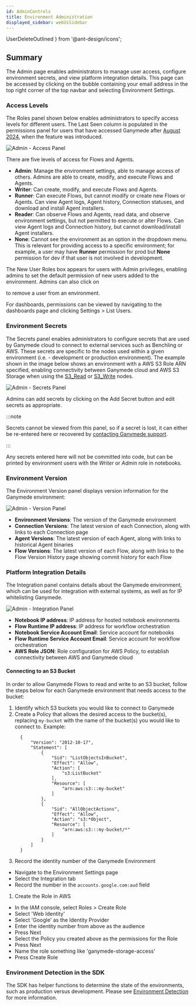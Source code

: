 ```yaml
---
id: AdminControls
title: Environment Administration
displayed_sidebar: webUiSidebar
---
```


  UserDeleteOutlined
} from '@ant-design/icons';

## Summary

The Admin page enables administrators to manage user access, configure environment secrets, and view platform integration details. This page can be accessed by clicking on the bubble containing your email address in the top right corner of the top navbar and selecting Environment Settings.

### Access Levels

The Roles panel shown below enables administrators to specify access levels for different users. The Last Seen column is populated in the permissions panel for users that have accessed Ganymede after [August 2024](../../releases/202408#august-15-2024), when the feature was introduced. 

<img alt="Admin - Access Panel" src="https://ganymede-bio.mo.cloudinary.net/apiServer/Admin_Panel_20240920.png" />
&nbsp;

There are five levels of access for Flows and Agents.

- **Admin**: Manage the environment settings, able to manage access of others. Admins are able to create, modify, and execute Flows and Agents.
- **Writer**: Can create, modify, and execute Flows and Agents.
- **Runner**: Can execute Flows, but cannot modify or create new Flows or Agents.  Can view Agent logs, Agent history, Connection statuses, and download and install Agent installers.
- **Reader**: Can observe Flows and Agents, read data, and observe environment settings, but not permitted to execute or alter Flows.  Can view Agent logs and Connection history, but cannot download/install Agent installers.
- **None**: Cannot see the environment as an option in the dropdown menu.  This is relevant for providing access to a specific environment; for example, a user may have **Runner** permission for prod but **None** permission for dev if that user is not involved in development.

The New User Roles box appears for users with Admin privileges, enabling admins to set the default permission of new users added to the environment.  Admins can also click on <div className="button red_text_button"><UserDeleteOutlined /></div> to remove a user from an environment.

For dashboards, permissions can be viewed by navigating to the dashboards page and clicking Settings > List Users.  

### Environment Secrets

The Secrets panel enables administrators to configure secrets that are used by Ganymede cloud to connect to external services such as Benchling or AWS.  These secrets are specific to the nodes used within a given environment (i.e. - development or production environment).
The example shown in the image below shows an environment with a AWS S3 Role ARN specified, enabling connectivity between Ganymede cloud and AWS S3 Storage when using the [S3_Read](../../nodes/App/S3_Read) or [S3_Write](../../nodes/App/S3_Write) nodes.

<img alt="Admin - Secrets Panel" src="https://ganymede-bio.mo.cloudinary.net/apiServer/SecretsPanel_20240920.png" />

Admins can add secrets by clicking on the Add Secret button and edit secrets as appropriate.  

:::note

Secrets cannot be viewed from this panel, so if a secret is lost, it can either be re-entered here or recovered by [contacting Ganymede support](../Support.mdx).

:::

Any secrets entered here will not be committed into code, but can be printed by environment users with the *Writer* or *Admin* role in notebooks.

### Environment Version

The Environment Version panel displays version information for the Ganymede environment:

<img alt="Admin - Version Panel" src="https://ganymede-bio.mo.cloudinary.net/apiServer/VersionPanel_20240920.png" />

- **Environment Versions**: The version of the Ganymede environment
- **Connection Versions**: The latest version of each Connection, along with links to each Connection page
- **Agent Versions**: The latest version of each Agent, along with links to historical Agent binaries
- **Flow Versions**: The latest version of each Flow, along with links to the Flow Version History page showing commit history for each Flow

### Platform Integration Details

The Integration panel contains details about the Ganymede environment, which can be used for integration with external systems, as well as for IP whitelisting Ganymede.

<img alt="Admin - Integration Panel" src="https://ganymede-bio.mo.cloudinary.net/apiServer/IntegrationPanel_20241018.png" />

- **Notebook IP address**: IP address for hosted notebook environments
- **Flow Runtime IP address**: IP address for workflow orchestration
- **Notebook Service Account Email**: Service account for notebooks
- **Flow Runtime Service Account Email**: Service account for workflow orchestration
- **AWS Role JSON**: Role configuration for AWS Policy, to establish connectivity between AWS and Ganymede cloud


#### Connecting to an S3 Bucket

In order to allow Ganymede Flows to read and write to an S3 bucket, follow the steps below for each Ganymede environment that needs access to the bucket:

1. Identify which S3 buckets you would like to connect to Ganymede
1. Create a Policy that allows the desired access to the bucket(s), replacing `my-bucket` with the name of the bucket(s) you would like to connect to.
    Example:
    ```
      {
          "Version": "2012-10-17",
          "Statement": [
              {
                  "Sid": "ListObjectsInBucket",
                  "Effect": "Allow",
                  "Action": [
                      "s3:ListBucket"
                  ],
                  "Resource": [
                      "arn:aws:s3:::my-bucket"
                  ]
              },
              {
                  "Sid": "AllObjectActions",
                  "Effect": "Allow",
                  "Action": "s3:*Object",
                  "Resource": [
                      "arn:aws:s3:::my-bucket/*"
                  ]
              }
          ]
      }
    ```
1. Record the identity number of the Ganymede Environment
  - Navigate to the Environment Settings page
  - Select the Integration tab
  - Record the number in the `accounts.google.com:aud` field
1. Create the Role in AWS
  - In the IAM console, select Roles > Create Role
  - Select 'Web Identity'
  - Select 'Google' as the Identity Provider
  - Enter the identity number from above as the audience
  - Press Next
  - Select the Policy you created above as the permissions for the Role
  - Press Next 
  - Name the role something like 'ganymede-storage-access'
  - Press Create Role

### Environment Detection in the SDK

The SDK has helper functions to determine the state of the environments, such as production versus
development. Please see [Environment Detection](../../sdk/markdowns/EnvironmentDetection) for more information.

